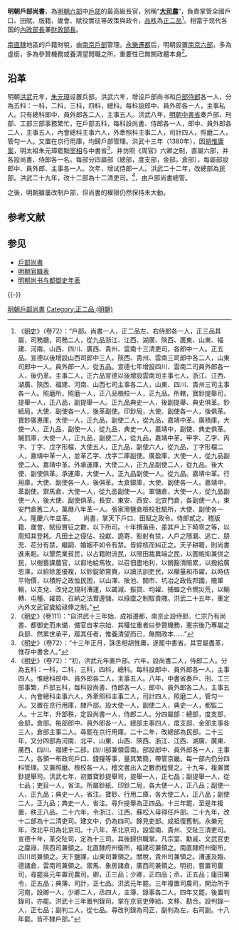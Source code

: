 '''明朝戶部尚書'''，為[[明朝|明朝]][[六部|六部]]中[[戶部|戶部]]的最高級長官，別稱“'''[[大司農|大司農]]'''”，負責掌管全國戶口、田賦、版籍、歲會、賦役實征等政策與政令，[[品秩|品秩]]為[[正二品|正二品]]<ref>《[[明史|明史]]》（卷72）：“戶部。尚書一人，正二品左、右侍郎各一人，正三品其屬，司務廳，司務二人，從九品浙江、江西、湖廣、陝西、廣東、山東、福建、河南、山西、四川、廣西、貴州、雲南十三清吏司，各郎中一人。正五品。宣德以後增設山西司郎中三人，陝西、貴州、雲南三司郎中各二人，山東司郎中一人。員外郎一人，從五品。宣德七年增設四川、雲南二司員外郎各一人，後仍革。主事二人，正六品宣德以後增設雲南司主事七人，浙江、江西、湖廣、陝西、福建、河南、山西七司主事各二人，山東、四川、貴州三司主事各一人。照磨所，照磨一人，正八品檢校一人，正九品。所轄，寶鈔提舉司，提舉一人，正八品，副提舉一人。正九品典史一人，後副提舉、典史俱革。鈔紙局，大使、副使各一人，後革副使。印鈔局，大使、副使各一人，後俱革。寶鈔廣惠庫，大使一人，正九品，副使二人，從九品，嘉靖中革。廣積庫，大使一人，正九品，副使一人，從九品，典史一人，嘉靖中，副使、典史俱革。贓罰庫，大使一人，正九品，副使二人，從九品，嘉靖中革。甲字、乙字、丙字、丁字、戊字形檔，大使五人，正九品，副使六人，從九品，丁字形檔二人，嘉靖中革一人，並革乙字、戊字二庫副使。廣盈庫，大使一人，從九品副使二人。嘉靖中革。外承運庫，大使二人，正九品副使二人，從九品。後大使、副使俱革。承運庫，大使一人，正九品副使一人。從九品。嘉靖中革。行用庫，大使、副使各一人，後俱革。太倉銀庫，大使、副使各一人。嘉靖中，革副使。禦馬倉，大使一人，從九品副使一人。軍儲倉，大使一人，從九品副使一人，後大使、副使俱革。長安、東安、西安、北安門倉，各副使一人，東安門倉舊二人，萬曆八年革一人。張家灣鹽倉檢校批驗所，大使、副使各一人。隆慶六年並革。　　尚書，掌天下戶口、田賦之政令。侍郎貳之。稽版籍、歲會、賦役實征之數，以下所司。十年攢黃冊，差其戶上下畸零之等，以周知其登耗。凡田土之侵佔、投獻、詭寄、影射有禁，人戶之隱漏、逃亡、朋充、花分有禁，繼嗣、婚姻不如令有禁。皆綜核而糾正之。天子耕耤，則尚書進耒耜。以墾荒業貧民，以占籍附流民，以限田裁異端之民，以圖帳抑兼併之民，以樹藝課農官，以芻地給馬牧，以召佃盡地利，以銷豁清賠累，以撥給廣恩澤，以給除差優複，以鈔錠節賞賚，以讀法訓吏民，以權量和市糴，以時估平物價，以積貯之政恤民困，以山澤、陂池、關市、坑冶之政佐邦國，贍軍輸，以支兌、改兌之規利漕運，以蠲減、振貸、均糴、捕蝗之令憫災荒，以輸轉、屯種、糴買、召納之法實邊儲，以祿廩之制馭貴賤。洪武二十五年，重定內外文武官歲給祿俸之制。”</ref>。相當于现代各国的[[內政部長|內政部長]]兼[[財政部長|財政部長]]。

[[南直隸|南直隸]]地區的戶籍財稅，由[[南京戶部|南京戶部]]管理。[[永樂遷都|永樂遷都]]后，明朝設置[[南京六部|南京六部]]，多為虛銜，多為參贊機務或養清望閒職之所，重要性已無關政體本身<ref>《[[明史|明史]]》(卷111)：“自洪武十三年始．成祖遷都，南京止設侍郎．仁宗乃有尚書、都御史而未備．備官自孝宗始．其權位重者曰參贊機務，憲宗後乃專屬之兵部．然累世承平，履其任者，惟養清望而已，無關政本……”</ref>。

==沿革==
明朝[[洪武|洪武]]元年，[[朱元璋|朱元璋]]设置兵部。洪武六年，增设戶部尚书和[[戶部侍郎|戶部侍郎]]各一人，分為五科：一科，二科，三科，四科，總科。每科設郎中、員外郎各一人，主事私人。只有總科郎中、員外郎各二人，主事五人。洪武八年，[[明朝中書省|明朝中書省]]奏戶部、刑部、工部三部事務繁忙，在戶部五科，每科設尚書、侍郎各一人，郎中、員外郎各二人，主事五人，內會總科主事六人，外牽照科主事二人，司計四人，照磨二人，管勾一人。又置在京行用庫，均歸戶部管理。洪武十三年（1380年），因[[胡惟庸案|胡惟庸案]]，明太祖朱元璋罷黜[[宰相|宰相]]与中書省<ref>《[[明史|明史]]》（卷72）：“十三年正月，誅丞相胡惟庸，遂罷中書省。其官屬盡革，惟存中書舍人。”</ref>，并仿照《周官》六卿之制，直屬六部，并各設尚書、侍郎各一名。每部分四屬部（總部，度支部，金部，倉部），每屬部設郎中、員外郎、主事各一人。次年，增试侍郎一人。洪武二十二年，改總部為民部。洪武二十九年，改十二部為十二清吏司。<ref>《[[明史|明史]]》（卷72）：“初，洪武元年置戶部。六年，設尚書二人，侍郎二人。分為五科：一科，二科，三科，四科，總科。每科設郎中、員外郎各一人，主事四人。惟總科郎中、員外郎各二人，主事五人。八年，中書省奏戶、刑、工三部事繁，戶部五科，每科設尚書、侍郎各一人，郎中、員外郎各二人，主事五人，內會總科主事六人，外牽照科主事二人，司計四人，照磨二人，管勾一人。又置在京行用庫，隸戶部。設大使一人，副使二人，典史一人，都監二人。十三年，升部秩，定設尚書一人，侍郎二人。分四屬部：總部，度支部，金部，倉部。每部郎中、員外郎各一人。總部主事四人，度支部、金部主事各三人，倉部主事二人。尋罷在京行用庫。二十二年，改總部為民部。二十三年，又分四部為河南、北平、山東、山西、陝西、浙江、江西、湖廣、廣東、廣西、四川、福建十二部。四川部兼領雲南。部設郎中、員外郎各一人，主事二人，各領一布政司戶口、錢糧等事，量其繁簡，帶管京畿。每一部內仍分四科管理。又置照磨、檢校各一人，稽文書出入之數而程督之。十九年，複置寶鈔提舉司。洪武七年，初置寶鈔提舉司，提舉一人，正七品；副提舉一人，從七品；吏目一人，省注。所屬鈔紙、印鈔二局，各大使一人，正八品；副使一人，正九品；典史一人，省注。寶鈔、行用二庫，各大使二人，正八品；副使二人，正九品；典史一人，省注。尋升提舉為正四品。十三年罷，至是年複置，秩正八品。二十六年，令浙江、江西、蘇松人毋得任戶部。二十九年，改十二部為十二清吏司。建文中，仍為四司。餘見吏部。成祖復舊制。永樂元年，改北平司為北京司。十八年，革北京司，設雲南、貴州、交阯三清吏司。宣德十年，革交阯司，定為十三司。其後歸併職掌。凡宗室、勳戚、文武官吏之廩祿，陝西司兼領之。北直隸府州衛所，福建司兼領之。南直隸府州衛所，四川司兼領之。天下鹽課，山東司兼領之。關稅，貴州司兼領之。漕運及臨、德諸倉，雲南司兼領之。禦馬、象房諸倉，廣西司兼領之。明初，嘗置司農司，尋罷吳元年置司農司。卿，正三品；少卿，正四品；丞，正五品；庸田署令，正五品；典簿、司計，正七品。洪武元年罷。三年複置司農司，開治所于河南，設卿一人，少卿二人，丞四人，主簿、錄事各二人。四年又罷。後置判錄司，亦罷。洪武十三年置判錄司，掌在京官吏俸給、文移、勘合。設判錄一人，正七品；副判二人，從七品。尋改判錄為司正，副判為左，右司副。十八年罷。皆不隸戶部。”</ref>，由戶部尚書總管。

之後，明朝雖屢改制戶部，但尚書的權限仍然保持未大動。

==参考文献==
{{Wikisource|明史/卷72}}
{{Reflist}}

== 参见 ==
* [[戶部尚書|戶部尚書]]
* [[明朝官職表|明朝官職表]]
* [[明朝尚书与都御史年表|明朝尚书与都御史年表]]

{{-}}
{{明朝中央官制}}
{{明朝六部}}

[[Category:明朝戶部尚書|]]
[[Category:正二品_(明朝)|Category:正二品 (明朝)]]